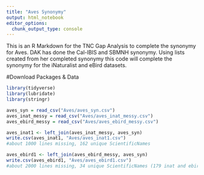 ```yaml
---
title: "Aves Synonymy"
output: html_notebook
editor_options: 
  chunk_output_type: console
---
```


This is an R Markdown for the TNC Gap Analysis to complete the synonymy for Aves. DAK has done the Cal-IBIS and SBMNH synonymy. Using lists created from her completed synonymy this code will complete the synonymy for the iNaturalist and eBird datasets. 


#Download Packages & Data
```r
library(tidyverse)
library(lubridate)
library(stringr)
```

```r
aves_syn = read_csv("Aves/aves_syn.csv")
aves_inat_messy = read_csv("Aves/aves_inat_messy.csv")
aves_ebird_messy = read_csv("Aves/aves_ebird_messy.csv")

```

```r
aves_inat1 <- left_join(aves_inat_messy, aves_syn)
write.csv(aves_inat1, "Aves/aves_inat1.csv")
#about 1000 lines missing, 162 unique ScientificNames

aves_ebird1 <- left_join(aves_ebird_messy, aves_syn)
write.csv(aves_ebird1, "Aves/aves_ebird1.csv")
#about 2000 lines missing, 34 unique ScientificNames (179 inat and ebird combined)


```

